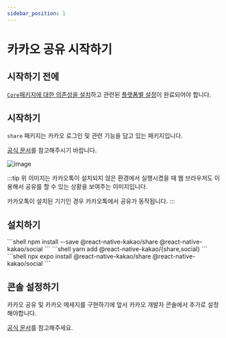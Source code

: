 ```yaml
---
sidebar_position: 1
---
```




# 카카오 공유 시작하기

## 시작하기 전에

[`Core`패키지에 대한 의존성을 설치](/docs/install-core)하고 관련된 [플랫폼별 설정](/docs/install-android)이 완료되어야 합니다.

## 시작하기

`share` 패키지는 카카오 로그인 및 관련 기능을 담고 있는 패키지입니다.

[공식 문서](https://developers.kakao.com/docs/latest/ko/message/common)를 참고해주시기 바랍니다.

![image](https://raw.githubusercontent.com/mym0404/image-archive/master/202404271646217.webp)

:::tip
위 이미지는 카카오톡이 설치되지 않은 환경에서 실행시켰을 때 웹 브라우저도 이용해서 공유를 할 수 있는 상황을 보여주는 이미지입니다.

카카오톡이 설치된 기기인 경우 카카오톡에서 공유가 동작됩니다.
:::

## 설치하기

<Tabs>
  <TabItem value="npm" label="NPM" default>
    ```shell
    npm install --save @react-native-kakao/share @react-native-kakao/social
    ```
  </TabItem>
  <TabItem value="yarn" label="Yarn">
    ```shell
    yarn add @react-native-kakao/{share,social}
    ```
  </TabItem>
  <TabItem value="expo" label="Expo">
    ```shell
    npx expo install @react-native-kakao/share @react-native-kakao/social
    ```
  </TabItem>
</Tabs>

## 콘솔 설정하기

카카오 공유 및 카카오 메세지를 구현하기에 앞서 카카오 개발자 콘솔에서 추가로 설정해야합니다.

[공식 문서](https://developers.kakao.com/docs/latest/ko/message/prerequisite)를 참고해주세요.
